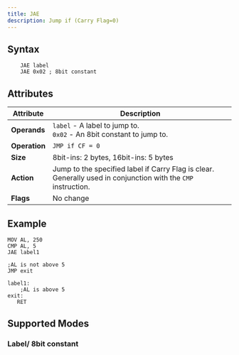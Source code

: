 ```yaml
---
title: JAE
description: Jump if (Carry Flag=0)
---
```



## Syntax

```asm6502 showLineNumbers
    JAE label
    JAE 0x02 ; 8bit constant
```

## Attributes

| Attribute     | Description                                                                                                   |
| ------------- | ------------------------------------------------------------------------------------------------------------- |
| **Operands**  | `label` - A label to jump to. <br/> `0x02` - An 8bit constant to jump to.                                     |
| **Operation** | `JMP if CF = 0`                                                                                               |
| **Size**      | 8bit-ins: 2 bytes, 16bit-ins: 5 bytes                                                                         |
| **Action**    | Jump to the specified label if Carry Flag is clear. Generally used in conjunction with the `CMP` instruction. |
| **Flags**     | No change                                                                                                     |

## Example

```asm6502 showLineNumbers
MOV AL, 250
CMP AL, 5
JAE label1

;AL is not above 5
JMP exit

label1:
    ;AL is above 5
exit:
   RET
```

## Supported Modes

### Label/ 8bit constant

<LabeledInstructionAddressinng instructionName="JAE" />
